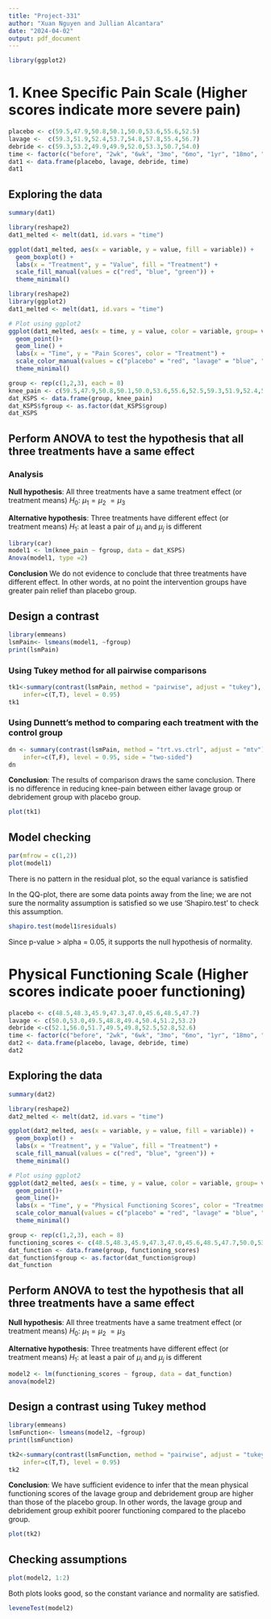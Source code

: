 ```yaml
---
title: "Project-331"
author: "Xuan Nguyen and Jullian Alcantara"
date: "2024-04-02"
output: pdf_document
---
```


```r
library(ggplot2)
```


# 1. Knee Specific Pain Scale (Higher scores indicate more severe pain)
```r
placebo <- c(59.5,47.9,50.8,50.1,50.0,53.6,55.6,52.5)
lavage <-  c(59.3,51.9,52.4,53.7,54.8,57.8,55.4,56.7)
debride <- c(59.3,53.2,49.9,49.9,52.0,53.3,50.7,54.0)
time <- factor(c("before", "2wk", "6wk", "3mo", "6mo", "1yr", "18mo", "2yr"), levels = c("before", "2wk", "6wk", "3mo", "6mo", "1yr", "18mo", "2yr"))
dat1 <- data.frame(placebo, lavage, debride, time)
dat1
```

## Exploring the data

```r
summary(dat1)
```



```r
library(reshape2)
dat1_melted <- melt(dat1, id.vars = "time")

ggplot(dat1_melted, aes(x = variable, y = value, fill = variable)) +
  geom_boxplot() +
  labs(x = "Treatment", y = "Value", fill = "Treatment") +
  scale_fill_manual(values = c("red", "blue", "green")) +
  theme_minimal()
```





```r
library(reshape2)
library(ggplot2)
dat1_melted <- melt(dat1, id.vars = "time")

# Plot using ggplot2
ggplot(dat1_melted, aes(x = time, y = value, color = variable, group= variable)) +
  geom_point()+
  geom_line() +
  labs(x = "Time", y = "Pain Scores", color = "Treatment") +
  scale_color_manual(values = c("placebo" = "red", "lavage" = "blue", "debride" = "green")) +
  theme_minimal()
```

```r
group <- rep(c(1,2,3), each = 8)
knee_pain <- c(59.5,47.9,50.8,50.1,50.0,53.6,55.6,52.5,59.3,51.9,52.4,53.7,54.8,57.8,55.4,56.7,59.3,53.2,49.9,49.9,52.0,53.3,50.7,54.0)
dat_KSPS <- data.frame(group, knee_pain)
dat_KSPS$fgroup <- as.factor(dat_KSPS$group)
dat_KSPS
```

## Perform ANOVA to test the hypothesis that all three treatments have a same effect
### Analysis

**Null hypothesis**: All three treatments have a same treatment effect (or treatment means)
$H_0$: $\mu_1 = \mu_2\ = \mu_3$

**Alternative hypothesis**: Three treatments have different effect (or treatment means)
$H_1$: at least a pair of $\mu_i$ and $\mu_j$ is different


```r
library(car)
model1 <- lm(knee_pain ~ fgroup, data = dat_KSPS)
Anova(model1, type =2)
```
**Conclusion** We do not evidence to conclude that three treatments have different effect. In other words,  at no point the intervention groups have greater pain relief than placebo group.

## Design a contrast 

```r
library(emmeans)
lsmPain<- lsmeans(model1, ~fgroup)
print(lsmPain)
```

### Using Tukey method for all pairwise comparisons
    
```r
tk1<-summary(contrast(lsmPain, method = "pairwise", adjust = "tukey"),
    infer=c(T,T), level = 0.95)
tk1
```
### Using Dunnett's method to comparing each treatment with the control group

```r
dn <- summary(contrast(lsmPain, method = "trt.vs.ctrl", adjust = "mtv"),
    infer=c(T,F), level = 0.95, side = "two-sided")
dn
```

**Conclusion**: The results of comparison draws the same conclusion. There is no difference in reducing knee-pain between either lavage group or debridement group with placebo group.
    
```r
plot(tk1)
```
## Model checking


```r
par(mfrow = c(1,2))
plot(model1)
```
There is no pattern in the residual plot, so the equal variance is satisfied

In the QQ-plot, there are some data points away from the line; we are not sure the normality assumption is satisfied so we use 'Shapiro.test' to check this assumption.

```r
shapiro.test(model1$residuals)
```
Since p-value > alpha = 0.05, it supports the null hypothesis of normality. 


# Physical Functioning Scale (Higher scores indicate pooer functioning)

```r
placebo <- c(48.5,48.3,45.9,47.3,47.0,45.6,48.5,47.7)
lavage <- c(50.0,53.0,49.5,48.8,49.4,50.4,51.2,53.2)
debride <-c(52.1,56.0,51.7,49.5,49.8,52.5,52.8,52.6)
time <- factor(c("before", "2wk", "6wk", "3mo", "6mo", "1yr", "18mo", "2yr"), levels = c("before", "2wk", "6wk", "3mo", "6mo", "1yr", "18mo", "2yr"))
dat2 <- data.frame(placebo, lavage, debride, time)
dat2
```


## Exploring the data

```r
summary(dat2)
```

```r
library(reshape2)
dat2_melted <- melt(dat2, id.vars = "time")

ggplot(dat2_melted, aes(x = variable, y = value, fill = variable)) +
  geom_boxplot() +
  labs(x = "Treatment", y = "Value", fill = "Treatment") +
  scale_fill_manual(values = c("red", "blue", "green")) +
  theme_minimal()
```
```r

# Plot using ggplot2
ggplot(dat2_melted, aes(x = time, y = value, color = variable, group= variable)) +
  geom_point()+
  geom_line()+
  labs(x = "Time", y = "Physical Functioning Scores", color = "Treatment") +
  scale_color_manual(values = c("placebo" = "red", "lavage" = "blue", "debride" = "green")) +
  theme_minimal()


```


```r
group <- rep(c(1,2,3), each = 8)
functioning_scores <- c(48.5,48.3,45.9,47.3,47.0,45.6,48.5,47.7,50.0,53.0,49.5,48.8,49.4,50.4,51.2,53.2,52.1,56.0,51.7,49.5,49.8,52.5,52.8,52.6)
dat_function <- data.frame(group, functioning_scores)
dat_function$fgroup <- as.factor(dat_function$group)
dat_function
```

## Perform ANOVA to test the hypothesis that all three treatments have a same effect


**Null hypothesis**: All three treatments have a same treatment effect (or treatment means)
$H_0$: $\mu_1 = \mu_2\ = \mu_3$

**Alternative hypothesis**: Three treatments have different effect (or treatment means)
$H_1$: at least a pair of $\mu_i$ and $\mu_j$ is different

```r
model2 <- lm(functioning_scores ~ fgroup, data = dat_function)
anova(model2)
```
## Design a contrast using Tukey method 

```r
library(emmeans)
lsmFunction<- lsmeans(model2, ~fgroup)
print(lsmFunction)
```


```r
tk2<-summary(contrast(lsmFunction, method = "pairwise", adjust = "tukey"),
    infer=c(T,T), level = 0.95)
tk2
```

**Conclusion**: We have sufficient evidence to infer that the mean physical functioning scores of the lavage group and debridement group are higher than those of the placebo group. In other words, the lavage group and debridement group exhibit poorer functioning compared to the placebo group. 



```r
plot(tk2)
```
## Checking assumptions

```r
plot(model2, 1:2)
```

Both plots looks good, so the constant variance and normality are satisfied.

```r
leveneTest(model2)
```

